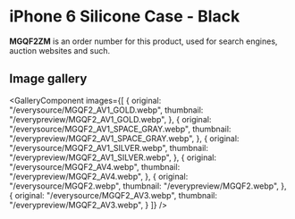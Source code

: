 
# iPhone 6 Silicone Case - Black

<Callout type='info' emoji='👉🏻'>**MGQF2ZM** is an order number for this product, used for search engines, auction websites and such.</Callout>

## Image gallery

<GalleryComponent
    images={[
      {
        original: "/everysource/MGQF2_AV1_GOLD.webp",
        thumbnail: "/everypreview/MGQF2_AV1_GOLD.webp",
      },
      {
        original: "/everysource/MGQF2_AV1_SPACE_GRAY.webp",
        thumbnail: "/everypreview/MGQF2_AV1_SPACE_GRAY.webp",
      },
      {
        original: "/everysource/MGQF2_AV1_SILVER.webp",
        thumbnail: "/everypreview/MGQF2_AV1_SILVER.webp",
      },
      {
        original: "/everysource/MGQF2_AV4.webp",
        thumbnail: "/everypreview/MGQF2_AV4.webp",
      },
      {
        original: "/everysource/MGQF2.webp",
        thumbnail: "/everypreview/MGQF2.webp",
      },
      {
        original: "/everysource/MGQF2_AV3.webp",
        thumbnail: "/everypreview/MGQF2_AV3.webp",
      }
    ]}
  />
